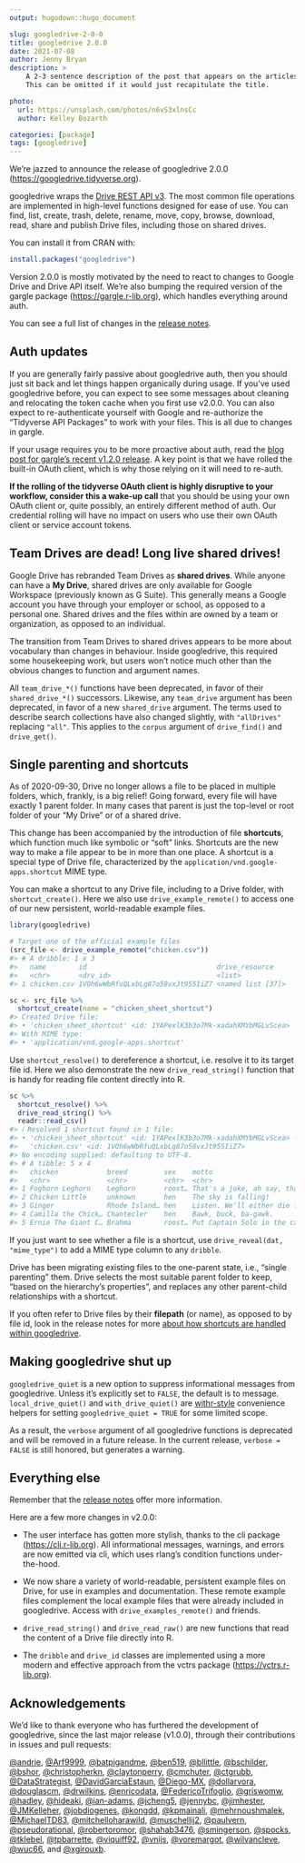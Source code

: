 ```yaml
---
output: hugodown::hugo_document

slug: googledrive-2-0-0
title: googledrive 2.0.0
date: 2021-07-08
author: Jenny Bryan
description: >
    A 2-3 sentence description of the post that appears on the articles page.
    This can be omitted if it would just recapitulate the title.

photo:
  url: https://unsplash.com/photos/n6vS3xlnsCc
  author: Kelley Bozarth

categories: [package]
tags: [googledrive]
---
```


<!--
TODO:
* [ ] Look over / edit the post's title in the yaml
* [ ] Edit (or delete) the description; note this appears in the Twitter card
* [ ] Pick category and tags (see existing with `hugodown::tidy_show_meta()`)
* [ ] Find photo & update yaml metadata
* [ ] Create `thumbnail-sq.jpg`; height and width should be equal
* [ ] Create `thumbnail-wd.jpg`; width should be >5x height
* [ ] `hugodown::use_tidy_thumbnails()`
* [ ] Add intro sentence, e.g. the standard tagline for the package
* [ ] `usethis::use_tidy_thanks()`
-->

We're jazzed to announce the release of googledrive 2.0.0 (<https://googledrive.tidyverse.org>).

googledrive wraps the [Drive REST API v3](https://developers.google.com/drive/).
The most common file operations are implemented in high-level functions designed for ease of use.
You can find, list, create, trash, delete, rename, move, copy, browse, download, read, share and publish Drive files, including those on shared drives.

You can install it from CRAN with:

```r
install.packages("googledrive")
```

Version 2.0.0 is mostly motivated by the need to react to changes to Google Drive and Drive API itself.
We're also bumping the required version of the gargle package (<https://gargle.r-lib.org>), which handles everything around auth.

You can see a full list of changes in the [release notes](https://googledrive.tidyverse.org/news/index.html).

## Auth updates

If you are generally fairly passive about googledrive auth, then you should just sit back and let things happen organically during usage.
If you've used googledrive before, you can expect to see some messages about 
cleaning and relocating the token cache when you first use v2.0.0.
You can also expect to re-authenticate yourself with Google and re-authorize the "Tidyverse API Packages" to work with your files.
This is all due to changes in gargle.

If your usage requires you to be more proactive about auth, read the [blog post for gargle's recent v1.2.0 release](https://www.tidyverse.org/blog/2021/07/gargle-1-2-0/).
A key point is that we have rolled the built-in OAuth client, which is why those relying on it will need to re-auth.

**If the rolling of the tidyverse OAuth client is highly disruptive to your workflow, consider this a wake-up call** that you should be using your own OAuth client or, quite possibly, an entirely different method of auth.
Our credential rolling will have no impact on users who use their own OAuth client or service account tokens.

## Team Drives are dead! Long live shared drives!

Google Drive has rebranded Team Drives as **shared drives**.
While anyone can have a **My Drive**, shared drives are only available for Google Workspace (previously known as G Suite).
This generally means a Google account you have through your employer or school, as opposed to a personal one.
Shared drives and the files within are owned by a team or organization, as opposed to an individual.

The transition from Team Drives to shared drives appears to be more about vocabulary than changes in behaviour.
Inside googledrive, this required some housekeeping work, but users won't notice much other than the obvious changes to function and argument names.

All `team_drive_*()` functions have been deprecated, in favor of their `shared_drive_*()` successors.
Likewise, any `team_drive` argument has been deprecated, in favor of a new `shared_drive` argument.
The terms used to describe search collections have also changed slightly, with `"allDrives"` replacing `"all"`.
This applies to the `corpus` argument of `drive_find()` and `drive_get()`.

## Single parenting and shortcuts

As of 2020-09-30, Drive no longer allows a file to be placed in multiple folders, which, frankly, is a big relief!
Going forward, every file will have exactly 1 parent folder.
In many cases that parent is just the top-level or root folder of your "My Drive" or of a shared drive.

This change has been accompanied by the introduction of file **shortcuts**, which function much like symbolic or "soft" links.
Shortcuts are the new way to make a file appear to be in more than one place.
A shortcut is a special type of Drive file, characterized by the `application/vnd.google-apps.shortcut` MIME type.

You can make a shortcut to any Drive file, including to a Drive folder, with `shortcut_create()`.
Here we also use `drive_example_remote()` to access one of our new persistent, world-readable example files.

```r
library(googledrive)

# Target one of the official example files
(src_file <- drive_example_remote("chicken.csv"))
#> # A dribble: 1 x 3
#>   name        id                                drive_resource   
#>   <chr>       <drv_id>                          <list>           
#> 1 chicken.csv 1VOh6wWbRfuQLxbLg87o58vxJt95SIiZ7 <named list [37]>

sc <- src_file %>% 
  shortcut_create(name = "chicken_sheet_shortcut")
#> Created Drive file:
#> • 'chicken_sheet_shortcut' <id: 1YAPexlK3b3o7Mk-xadahXMYbMGLvScea>
#> With MIME type:
#> • 'application/vnd.google-apps.shortcut'
```

Use `shortcut_resolve()` to dereference a shortcut, i.e. resolve it to its target file id.
Here we also demonstrate the new `drive_read_string()` function that is handy for reading file content directly into R.

```r
sc %>% 
  shortcut_resolve() %>%
  drive_read_string() %>% 
  readr::read_csv()
#> ℹ Resolved 1 shortcut found in 1 file:
#> • 'chicken_sheet_shortcut' <id: 1YAPexlK3b3o7Mk-xadahXMYbMGLvScea> ->
#>   'chicken.csv' <id: 1VOh6wWbRfuQLxbLg87o58vxJt95SIiZ7>
#> No encoding supplied: defaulting to UTF-8.
#> # A tibble: 5 x 4
#>   chicken            breed         sex    motto                                 
#>   <chr>              <chr>         <chr>  <chr>                                 
#> 1 Foghorn Leghorn    Leghorn       roost… That's a joke, ah say, that's a joke,…
#> 2 Chicken Little     unknown       hen    The sky is falling!                   
#> 3 Ginger             Rhode Island… hen    Listen. We'll either die free chicken…
#> 4 Camilla the Chick… Chantecler    hen    Bawk, buck, ba-gawk.                  
#> 5 Ernie The Giant C… Brahma        roost… Put Captain Solo in the cargo hold.
```

If you just want to see whether a file is a shortcut, use `drive_reveal(dat, "mime_type")` to add a MIME type column to any `dribble`.

Drive has been migrating existing files to the one-parent state, i.e., "single parenting" them.
Drive selects the most suitable parent folder to keep, "based on the hierarchy's properties", and replaces any other parent-child relationships with a shortcut.

If you often refer to Drive files by their **filepath** (or name), as opposed to by file id, look in the release notes for more [about how shortcuts are handled within googledrive](https://googledrive.tidyverse.org/news/index.html#single-parenting-and-shortcuts).

## Making googledrive shut up

`googledrive_quiet` is a new option to suppress informational messages from googledrive.
Unless it's explicitly set to `FALSE`, the default is to message.
`local_drive_quiet()` and `with_drive_quiet()` are [withr-style](https://withr.r-lib.org) convenience helpers for setting `googledrive_quiet = TRUE` for some limited scope.

As a result, the `verbose` argument of all googledrive functions is deprecated and will be removed in a future release.
In the current release, `verbose = FALSE` is still honored, but generates a warning.

## Everything else

Remember that the [release notes](https://googledrive.tidyverse.org/news/index.html) offer more information.

Here are a few more changes in v2.0.0:

* The user interface has gotten more stylish, thanks to the cli package (<https://cli.r-lib.org>).
All informational messages, warnings, and errors are now emitted via cli, which uses rlang's condition functions under-the-hood.

* We now share a variety of world-readable, persistent example files on Drive, for use in examples and documentation.
These remote example files complement the local example files that were already included in googledrive.
Access with `drive_examples_remote()` and friends.

* `drive_read_string()` and `drive_read_raw()` are new functions that read the content of a Drive file directly into R.

* The `dribble` and `drive_id` classes are implemented using a more modern and effective approach from the vctrs package (<https://vctrs.r-lib.org>).

## Acknowledgements

We'd like to thank everyone who has furthered the development of googledrive, since the last major release (v1.0.0), through their contributions in issues and pull requests:

[&#x0040;andrie](https://github.com/andrie), [&#x0040;Arf9999](https://github.com/Arf9999), [&#x0040;batpigandme](https://github.com/batpigandme), [&#x0040;ben519](https://github.com/ben519), [&#x0040;bllittle](https://github.com/bllittle), [&#x0040;bschilder](https://github.com/bschilder), [&#x0040;bshor](https://github.com/bshor), [&#x0040;christopherkn](https://github.com/christopherkn), [&#x0040;claytonperry](https://github.com/claytonperry), [&#x0040;cmchuter](https://github.com/cmchuter), [&#x0040;ctgrubb](https://github.com/ctgrubb), [&#x0040;DataStrategist](https://github.com/DataStrategist), [&#x0040;DavidGarciaEstaun](https://github.com/DavidGarciaEstaun), [&#x0040;Diego-MX](https://github.com/Diego-MX), [&#x0040;dollarvora](https://github.com/dollarvora), [&#x0040;douglascm](https://github.com/douglascm), [&#x0040;drwilkins](https://github.com/drwilkins), [&#x0040;enricodata](https://github.com/enricodata), [&#x0040;FedericoTrifoglio](https://github.com/FedericoTrifoglio), [&#x0040;griswomw](https://github.com/griswomw), [&#x0040;hadley](https://github.com/hadley), [&#x0040;hideaki](https://github.com/hideaki), [&#x0040;ian-adams](https://github.com/ian-adams), [&#x0040;jcheng5](https://github.com/jcheng5), [&#x0040;jennybc](https://github.com/jennybc), [&#x0040;jimhester](https://github.com/jimhester), [&#x0040;JMKelleher](https://github.com/JMKelleher), [&#x0040;jobdiogenes](https://github.com/jobdiogenes), [&#x0040;kongdd](https://github.com/kongdd), [&#x0040;kpmainali](https://github.com/kpmainali), [&#x0040;mehrnoushmalek](https://github.com/mehrnoushmalek), [&#x0040;MichaelTD83](https://github.com/MichaelTD83), [&#x0040;mitchelloharawild](https://github.com/mitchelloharawild), [&#x0040;muschellij2](https://github.com/muschellij2), [&#x0040;paulvern](https://github.com/paulvern), [&#x0040;pseudorational](https://github.com/pseudorational), [&#x0040;robertoromor](https://github.com/robertoromor), [&#x0040;shahab3476](https://github.com/shahab3476), [&#x0040;smingerson](https://github.com/smingerson), [&#x0040;spocks](https://github.com/spocks), [&#x0040;tklebel](https://github.com/tklebel), [&#x0040;tpbarrette](https://github.com/tpbarrette), [&#x0040;viquiff92](https://github.com/viquiff92), [&#x0040;vnijs](https://github.com/vnijs), [&#x0040;voremargot](https://github.com/voremargot), [&#x0040;wilvancleve](https://github.com/wilvancleve), [&#x0040;wuc66](https://github.com/wuc66), and [&#x0040;xgirouxb](https://github.com/xgirouxb).
